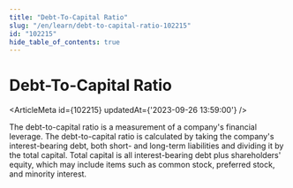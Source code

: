 ```yaml
---
title: "Debt-To-Capital Ratio"
slug: "/en/learn/debt-to-capital-ratio-102215"
id: "102215"
hide_table_of_contents: true
---
```



# Debt-To-Capital Ratio

<ArticleMeta id={102215} updatedAt={'2023-09-26 13:59:00'} />
<div className='border-solid border-b border-t-0 my-4 border-[var(--ifm-color-gray-300)]' />

The debt-to-capital ratio is a measurement of a company's financial leverage. The debt-to-capital ratio is calculated by taking the company's interest-bearing debt, both short- and long-term liabilities and dividing it by the total capital. Total capital is all interest-bearing debt plus shareholders' equity, which may include items such as common stock, preferred stock, and minority interest.

